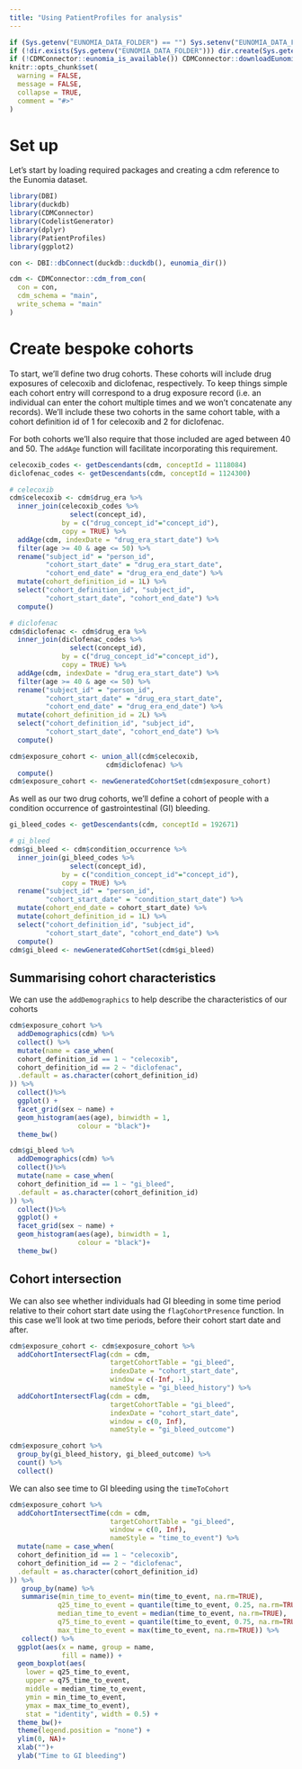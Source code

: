 ```yaml
---
title: "Using PatientProfiles for analysis"
---
```


```r
if (Sys.getenv("EUNOMIA_DATA_FOLDER") == "") Sys.setenv("EUNOMIA_DATA_FOLDER" = tempdir())
if (!dir.exists(Sys.getenv("EUNOMIA_DATA_FOLDER"))) dir.create(Sys.getenv("EUNOMIA_DATA_FOLDER"))
if (!CDMConnector::eunomia_is_available()) CDMConnector::downloadEunomiaData()
knitr::opts_chunk$set(
  warning = FALSE,
  message = FALSE,
  collapse = TRUE,
  comment = "#>"
)
```

# Set up 
Let's start by loading required packages and creating a cdm reference to the Eunomia dataset. 

```r
library(DBI)
library(duckdb)
library(CDMConnector)
library(CodelistGenerator)
library(dplyr)
library(PatientProfiles)
library(ggplot2)

con <- DBI::dbConnect(duckdb::duckdb(), eunomia_dir())

cdm <- CDMConnector::cdm_from_con(
  con = con,
  cdm_schema = "main",
  write_schema = "main"
)
```


# Create bespoke cohorts

To start, we'll define two drug cohorts. These cohorts will include drug exposures of celecoxib and diclofenac, respectively. To keep things simple each cohort entry will correspond to a drug exposure record (i.e. an individual can enter the cohort multiple times and we won't concatenate any records). We'll include these two cohorts in the same cohort table, with a cohort definition id of 1 for celecoxib and 2 for diclofenac.

For both cohorts we'll also require that those included are aged between 40 and 50. The `addAge` function will facilitate incorporating this requirement.


```r
celecoxib_codes <- getDescendants(cdm, conceptId = 1118084)
diclofenac_codes <- getDescendants(cdm, conceptId = 1124300)

# celecoxib
cdm$celecoxib <- cdm$drug_era %>% 
  inner_join(celecoxib_codes %>% 
               select(concept_id),
             by = c("drug_concept_id"="concept_id"), 
             copy = TRUE) %>% 
  addAge(cdm, indexDate = "drug_era_start_date") %>% 
  filter(age >= 40 & age <= 50) %>% 
  rename("subject_id" = "person_id", 
         "cohort_start_date" = "drug_era_start_date", 
         "cohort_end_date" = "drug_era_end_date") %>% 
  mutate(cohort_definition_id = 1L) %>% 
  select("cohort_definition_id", "subject_id", 
         "cohort_start_date", "cohort_end_date") %>% 
  compute()

# diclofenac
cdm$diclofenac <- cdm$drug_era %>% 
  inner_join(diclofenac_codes %>% 
               select(concept_id),
             by = c("drug_concept_id"="concept_id"), 
             copy = TRUE) %>% 
  addAge(cdm, indexDate = "drug_era_start_date") %>% 
  filter(age >= 40 & age <= 50) %>% 
  rename("subject_id" = "person_id", 
         "cohort_start_date" = "drug_era_start_date", 
         "cohort_end_date" = "drug_era_end_date") %>% 
  mutate(cohort_definition_id = 2L) %>% 
  select("cohort_definition_id", "subject_id", 
         "cohort_start_date", "cohort_end_date") %>% 
  compute()

cdm$exposure_cohort <- union_all(cdm$celecoxib, 
                        cdm$diclofenac) %>% 
  compute()
cdm$exposure_cohort <- newGeneratedCohortSet(cdm$exposure_cohort)
```

As well as our two drug cohorts, we'll define a cohort of people with a condition occurrence of gastrointestinal (GI) bleeding. 

```r
gi_bleed_codes <- getDescendants(cdm, conceptId = 192671)

# gi_bleed
cdm$gi_bleed <- cdm$condition_occurrence %>% 
  inner_join(gi_bleed_codes %>% 
               select(concept_id),
             by = c("condition_concept_id"="concept_id"), 
             copy = TRUE) %>% 
  rename("subject_id" = "person_id", 
         "cohort_start_date" = "condition_start_date") %>% 
  mutate(cohort_end_date = cohort_start_date) %>% 
  mutate(cohort_definition_id = 1L) %>% 
  select("cohort_definition_id", "subject_id", 
         "cohort_start_date", "cohort_end_date") %>% 
  compute()
cdm$gi_bleed <- newGeneratedCohortSet(cdm$gi_bleed)

```

## Summarising cohort characteristics

We can use the `addDemographics` to help describe the characteristics of our cohorts

```r
cdm$exposure_cohort %>%
  addDemographics(cdm) %>% 
  collect() %>% 
  mutate(name = case_when(
  cohort_definition_id == 1 ~ "celecoxib",
  cohort_definition_id == 2 ~ "diclofenac",
  .default = as.character(cohort_definition_id)
)) %>% 
  collect()%>% 
  ggplot() +
  facet_grid(sex ~ name) +
  geom_histogram(aes(age), binwidth = 1,
                 colour = "black")+
  theme_bw()
```


```r
cdm$gi_bleed %>%
  addDemographics(cdm) %>% 
  collect()%>% 
  mutate(name = case_when(
  cohort_definition_id == 1 ~ "gi_bleed",
  .default = as.character(cohort_definition_id)
)) %>% 
  collect()%>% 
  ggplot() +
  facet_grid(sex ~ name) +
  geom_histogram(aes(age), binwidth = 1,
                 colour = "black")+
  theme_bw()
```

## Cohort intersection
We can also see whether individuals had GI bleeding in some time period relative to their cohort start date using the `flagCohortPresence` function. In this case we'll look at two time periods, before their cohort start date and after.
```r
cdm$exposure_cohort <- cdm$exposure_cohort %>% 
  addCohortIntersectFlag(cdm = cdm,
                         targetCohortTable = "gi_bleed", 
                         indexDate = "cohort_start_date",
                         window = c(-Inf, -1), 
                         nameStyle = "gi_bleed_history") %>% 
  addCohortIntersectFlag(cdm = cdm,
                         targetCohortTable = "gi_bleed", 
                         indexDate = "cohort_start_date",
                         window = c(0, Inf), 
                         nameStyle = "gi_bleed_outcome")
```

```r
cdm$exposure_cohort %>% 
  group_by(gi_bleed_history, gi_bleed_outcome) %>% 
  count() %>% 
  collect()
```

We can also see time to GI bleeding using the `timeToCohort`
```r
cdm$exposure_cohort %>% 
  addCohortIntersectTime(cdm = cdm,
                         targetCohortTable = "gi_bleed", 
                         window = c(0, Inf), 
                         nameStyle = "time_to_event") %>% 
  mutate(name = case_when(
  cohort_definition_id == 1 ~ "celecoxib",
  cohort_definition_id == 2 ~ "diclofenac",
  .default = as.character(cohort_definition_id)
)) %>% 
   group_by(name) %>% 
   summarise(min_time_to_event= min(time_to_event, na.rm=TRUE),
            q25_time_to_event = quantile(time_to_event, 0.25, na.rm=TRUE),
            median_time_to_event = median(time_to_event, na.rm=TRUE),
            q75_time_to_event = quantile(time_to_event, 0.75, na.rm=TRUE),
            max_time_to_event = max(time_to_event, na.rm=TRUE)) %>% 
   collect() %>% 
  ggplot(aes(x = name, group = name,
             fill = name)) +
  geom_boxplot(aes(
    lower = q25_time_to_event, 
    upper = q75_time_to_event, 
    middle = median_time_to_event, 
    ymin = min_time_to_event, 
    ymax = max_time_to_event),
    stat = "identity", width = 0.5) + 
  theme_bw()+ 
  theme(legend.position = "none") +
  ylim(0, NA)+
  xlab("")+
  ylab("Time to GI bleeding")


```
